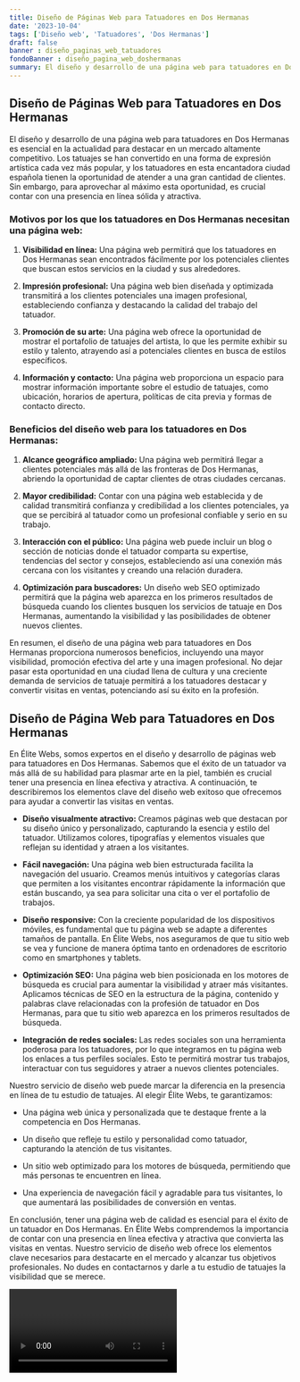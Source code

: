 ```yaml
---
title: Diseño de Páginas Web para Tatuadores en Dos Hermanas
date: '2023-10-04'
tags: ['Diseño web', 'Tatuadores', 'Dos Hermanas']
draft: false
banner : diseño_paginas_web_tatuadores
fondoBanner : diseño_pagina_web_doshermanas
summary: El diseño y desarrollo de una página web para tatuadores en Dos Hermanas es esencial en la actualidad para destacar en un mercado altamente competitivo. Los tatuajes se han convertido en una forma de expresión artística cada vez más popular, y los tatuadores en esta encantadora ciudad española tienen la oportunidad de atender a una gran cantidad de clientes. Sin embargo, para aprovechar al máximo esta oportunidad, es crucial contar con una presencia en línea sólida y atractiva.
---
```


## Diseño de Páginas Web para Tatuadores en Dos Hermanas

El diseño y desarrollo de una página web para tatuadores en Dos Hermanas es esencial en la actualidad para destacar en un mercado altamente competitivo. Los tatuajes se han convertido en una forma de expresión artística cada vez más popular, y los tatuadores en esta encantadora ciudad española tienen la oportunidad de atender a una gran cantidad de clientes. Sin embargo, para aprovechar al máximo esta oportunidad, es crucial contar con una presencia en línea sólida y atractiva.

### Motivos por los que los tatuadores en Dos Hermanas necesitan una página web:

1. **Visibilidad en línea:** Una página web permitirá que los tatuadores en Dos Hermanas sean encontrados fácilmente por los potenciales clientes que buscan estos servicios en la ciudad y sus alrededores.

2. **Impresión profesional:** Una página web bien diseñada y optimizada transmitirá a los clientes potenciales una imagen profesional, estableciendo confianza y destacando la calidad del trabajo del tatuador.

3. **Promoción de su arte:** Una página web ofrece la oportunidad de mostrar el portafolio de tatuajes del artista, lo que les permite exhibir su estilo y talento, atrayendo así a potenciales clientes en busca de estilos específicos.

4. **Información y contacto:** Una página web proporciona un espacio para mostrar información importante sobre el estudio de tatuajes, como ubicación, horarios de apertura, políticas de cita previa y formas de contacto directo.

### Beneficios del diseño web para los tatuadores en Dos Hermanas:

1. **Alcance geográfico ampliado:** Una página web permitirá llegar a clientes potenciales más allá de las fronteras de Dos Hermanas, abriendo la oportunidad de captar clientes de otras ciudades cercanas.

2. **Mayor credibilidad:** Contar con una página web establecida y de calidad transmitirá confianza y credibilidad a los clientes potenciales, ya que se percibirá al tatuador como un profesional confiable y serio en su trabajo.

3. **Interacción con el público:** Una página web puede incluir un blog o sección de noticias donde el tatuador comparta su expertise, tendencias del sector y consejos, estableciendo así una conexión más cercana con los visitantes y creando una relación duradera.

4. **Optimización para buscadores:** Un diseño web SEO optimizado permitirá que la página web aparezca en los primeros resultados de búsqueda cuando los clientes busquen los servicios de tatuaje en Dos Hermanas, aumentando la visibilidad y las posibilidades de obtener nuevos clientes.

En resumen, el diseño de una página web para tatuadores en Dos Hermanas proporciona numerosos beneficios, incluyendo una mayor visibilidad, promoción efectiva del arte y una imagen profesional. No dejar pasar esta oportunidad en una ciudad llena de cultura y una creciente demanda de servicios de tatuaje permitirá a los tatuadores destacar y convertir visitas en ventas, potenciando así su éxito en la profesión.

<GifSeo />

<Cta />

## Diseño de Página Web para Tatuadores en Dos Hermanas

En Élite Webs, somos expertos en el diseño y desarrollo de páginas web para tatuadores en Dos Hermanas. Sabemos que el éxito de un tatuador va más allá de su habilidad para plasmar arte en la piel, también es crucial tener una presencia en línea efectiva y atractiva. A continuación, te describiremos los elementos clave del diseño web exitoso que ofrecemos para ayudar a convertir las visitas en ventas.

* **Diseño visualmente atractivo:** Creamos páginas web que destacan por su diseño único y personalizado, capturando la esencia y estilo del tatuador. Utilizamos colores, tipografías y elementos visuales que reflejan su identidad y atraen a los visitantes.

* **Fácil navegación:** Una página web bien estructurada facilita la navegación del usuario. Creamos menús intuitivos y categorías claras que permiten a los visitantes encontrar rápidamente la información que están buscando, ya sea para solicitar una cita o ver el portafolio de trabajos.

* **Diseño responsive:** Con la creciente popularidad de los dispositivos móviles, es fundamental que tu página web se adapte a diferentes tamaños de pantalla. En Élite Webs, nos aseguramos de que tu sitio web se vea y funcione de manera óptima tanto en ordenadores de escritorio como en smartphones y tablets.

* **Optimización SEO:** Una página web bien posicionada en los motores de búsqueda es crucial para aumentar la visibilidad y atraer más visitantes. Aplicamos técnicas de SEO en la estructura de la página, contenido y palabras clave relacionadas con la profesión de tatuador en Dos Hermanas, para que tu sitio web aparezca en los primeros resultados de búsqueda.

* **Integración de redes sociales:** Las redes sociales son una herramienta poderosa para los tatuadores, por lo que integramos en tu página web los enlaces a tus perfiles sociales. Esto te permitirá mostrar tus trabajos, interactuar con tus seguidores y atraer a nuevos clientes potenciales.

Nuestro servicio de diseño web puede marcar la diferencia en la presencia en línea de tu estudio de tatuajes. Al elegir Élite Webs, te garantizamos:

* Una página web única y personalizada que te destaque frente a la competencia en Dos Hermanas.

* Un diseño que refleje tu estilo y personalidad como tatuador, capturando la atención de tus visitantes.

* Un sitio web optimizado para los motores de búsqueda, permitiendo que más personas te encuentren en línea.

* Una experiencia de navegación fácil y agradable para tus visitantes, lo que aumentará las posibilidades de conversión en ventas.

En conclusión, tener una página web de calidad es esencial para el éxito de un tatuador en Dos Hermanas. En Élite Webs comprendemos la importancia de contar con una presencia en línea efectiva y atractiva que convierta las visitas en ventas. Nuestro servicio de diseño web ofrece los elementos clave necesarios para destacarte en el mercado y alcanzar tus objetivos profesionales. No dudes en contactarnos y darle a tu estudio de tatuajes la visibilidad que se merece.

<Video />

<CtaBot job='Tatuadores' city='Dos Hermanas'/>

<Gmaps query='Dos Hermanas+españa+maps' />
